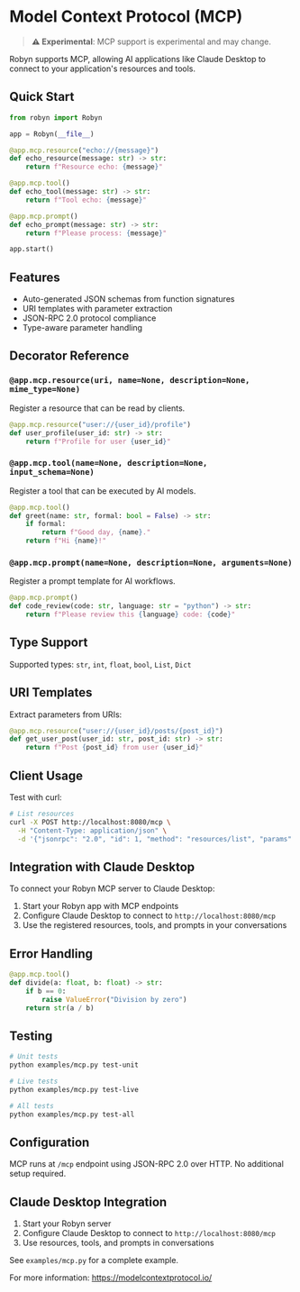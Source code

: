 # Model Context Protocol (MCP)

> **⚠️ Experimental**: MCP support is experimental and may change.

Robyn supports MCP, allowing AI applications like Claude Desktop to connect to your application's resources and tools.

## Quick Start

```python
from robyn import Robyn

app = Robyn(__file__)

@app.mcp.resource("echo://{message}")
def echo_resource(message: str) -> str:
    return f"Resource echo: {message}"

@app.mcp.tool()
def echo_tool(message: str) -> str:
    return f"Tool echo: {message}"

@app.mcp.prompt()
def echo_prompt(message: str) -> str:
    return f"Please process: {message}"

app.start()
```

## Features

- Auto-generated JSON schemas from function signatures
- URI templates with parameter extraction
- JSON-RPC 2.0 protocol compliance
- Type-aware parameter handling

## Decorator Reference

### `@app.mcp.resource(uri, name=None, description=None, mime_type=None)`

Register a resource that can be read by clients.

```python
@app.mcp.resource("user://{user_id}/profile")
def user_profile(user_id: str) -> str:
    return f"Profile for user {user_id}"
```

### `@app.mcp.tool(name=None, description=None, input_schema=None)`

Register a tool that can be executed by AI models.

```python
@app.mcp.tool()
def greet(name: str, formal: bool = False) -> str:
    if formal:
        return f"Good day, {name}."
    return f"Hi {name}!"
```

### `@app.mcp.prompt(name=None, description=None, arguments=None)`

Register a prompt template for AI workflows.

```python
@app.mcp.prompt()
def code_review(code: str, language: str = "python") -> str:
    return f"Please review this {language} code: {code}"
```

## Type Support

Supported types: `str`, `int`, `float`, `bool`, `List`, `Dict`

## URI Templates

Extract parameters from URIs:

```python
@app.mcp.resource("user://{user_id}/posts/{post_id}")
def get_user_post(user_id: str, post_id: str) -> str:
    return f"Post {post_id} from user {user_id}"
```

## Client Usage

Test with curl:

```bash
# List resources
curl -X POST http://localhost:8080/mcp \
  -H "Content-Type: application/json" \
  -d '{"jsonrpc": "2.0", "id": 1, "method": "resources/list", "params": {}}'
```

## Integration with Claude Desktop

To connect your Robyn MCP server to Claude Desktop:

1. Start your Robyn app with MCP endpoints
2. Configure Claude Desktop to connect to `http://localhost:8080/mcp`
3. Use the registered resources, tools, and prompts in your conversations

## Error Handling

```python
@app.mcp.tool()
def divide(a: float, b: float) -> str:
    if b == 0:
        raise ValueError("Division by zero")
    return str(a / b)
```

## Testing

```bash
# Unit tests
python examples/mcp.py test-unit

# Live tests
python examples/mcp.py test-live

# All tests
python examples/mcp.py test-all
```

## Configuration

MCP runs at `/mcp` endpoint using JSON-RPC 2.0 over HTTP. No additional setup required.

## Claude Desktop Integration

1. Start your Robyn server
2. Configure Claude Desktop to connect to `http://localhost:8080/mcp`
3. Use resources, tools, and prompts in conversations



See `examples/mcp.py` for a complete example.

For more information: https://modelcontextprotocol.io/